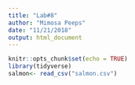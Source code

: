 ```yaml
---
title: "Lab#8"
author: "Mimosa Peeps"
date: "11/21/2018"
output: html_document
---
```


```r
knitr::opts_chunk$set(echo = TRUE)
library(tidyverse)
salmon<- read_csv("salmon.csv")
```

